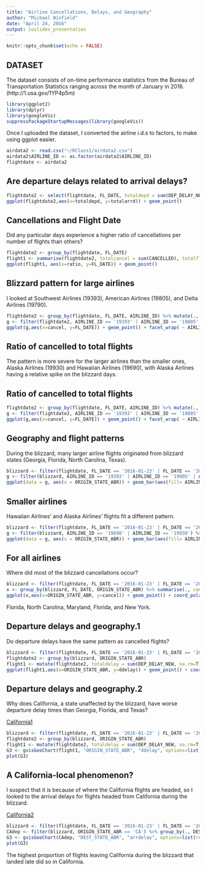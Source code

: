 ---
title: "Airline Cancellations, Delays, and Geography"
author: "Michael Winfield"
date: "April 24, 2016"
output: ioslides_presentation
---

```{r setup, include=FALSE}
knitr::opts_chunk$set(echo = FALSE)
```

## DATASET

The dataset consists of on-time performance statistics from the Bureau of Transportation Statistics ranging across the month of January in 2016.
(http://1.usa.gov/1YP4p5m)

```{r environment, echo = F, message=FALSE, warning=F}
library(ggplot2)
library(dplyr)
library(googleVis)
suppressPackageStartupMessages(library(googleVis))
```
Once I uploaded the dataset, I converted the airline i.d.s to factors, to make using ggplot easier.
```{r code, echo = TRUE, message=FALSE, warning=F }
airdata2 <- read.csv("~/RClass1/airdata2.csv")
airdata2$AIRLINE_ID <- as.factor(airdata2$AIRLINE_ID)
flightdate <- airdata2
```


## Are departure delays related to arrival delays?
```{r delays, echo = F, message=FALSE, warning=F}
flightdate2 <- select(flightdate, FL_DATE, totaldepd = sum(DEP_DELAY_NEW, na.rm=T), totalarrd = sum(ARR_DELAY_NEW, na.rm=T))
ggplot(flightdate2,aes(x=totaldepd, y=totalarrd)) + geom_point()
```

## Cancellations and Flight Date
Did any particular days experience a higher ratio of cancellations per number of flights than others?
```{r plot2, echo = F, message=FALSE, warning=F}
flightdate2 <- group_by(flightdate, FL_DATE)
flight1 <- summarise(flightdate2, totalcancel = sum(CANCELLED), totalflights = sum(FLIGHTS), ratio = totalcancel/totalflights) %>% arrange(., desc(ratio))
ggplot(flight1, aes(x=ratio, y=FL_DATE)) + geom_point()
```

## Blizzard pattern for large airlines
I looked at Southwest Airlines (19393), American Airlines (19805), and Delta Airlines (19790).
```{r plot3, echo = F, message=FALSE, warning=F}
flightdate2 <- group_by(flightdate, FL_DATE, AIRLINE_ID) %>% mutate(., cancel = sum(CANCELLED)) %>% select(., FL_DATE, AIRLINE_ID, cancel)
g <- filter(flightdate2, AIRLINE_ID == '19393' | AIRLINE_ID == '19805' | AIRLINE_ID == '19790') %>% select(., AIRLINE_ID, cancel) %>% group_by(., AIRLINE_ID)
ggplot(g,aes(x=cancel, y=FL_DATE)) + geom_point() + facet_wrap( ~ AIRLINE_ID)
```

## Ratio of cancelled to total flights

The pattern is more severe for the larger airlines than the smaller ones, Alaska Airlines (19930) and Hawaiian Airlines (19690), with Alaska Airlines having a relative spike on the blizzard days.

## Ratio of cancelled to total flights
```{r plot4, echo = F, message=FALSE, warning=F}
flightdate2 <- group_by(flightdate, FL_DATE, AIRLINE_ID) %>% mutate(., cancel = sum(CANCELLED)/sum(FLIGHTS)) %>% select(., FL_DATE, AIRLINE_ID, cancel)
g <- filter(flightdate2, AIRLINE_ID == '19393' | AIRLINE_ID == '19805' | AIRLINE_ID == '19790' | AIRLINE_ID == '19690' | AIRLINE_ID == '19930') %>% select(., AIRLINE_ID, cancel) %>% group_by(., AIRLINE_ID)
ggplot(g,aes(x=cancel, y=FL_DATE)) + geom_point() + facet_wrap( ~ AIRLINE_ID)
```

## Geography and flight patterns
During the blizzard, many larger airline flights originated from blizzard states (Georgia, Florida, North Carolina, Texas).

```{r plot5, echo = F, message=FALSE, warning=F}
blizzard <- filter(flightdate, FL_DATE == '2016-01-23' | FL_DATE == '2016-01-24'|FL_DATE == '2016-01-22' | FL_DATE == '2016-01-25'|FL_DATE == '2016-01-26')
g <- filter(blizzard, AIRLINE_ID == '19393' | AIRLINE_ID == '19805' | AIRLINE_ID == '19790') %>% select(., ORIGIN_STATE_ABR, AIRLINE_ID)
ggplot(data = g, aes(x = ORIGIN_STATE_ABR)) + geom_bar(aes(fill= AIRLINE_ID), position = "stack") 
```

## Smaller airlines
Hawaiian Airlines' and Alaska Airlines' flights fit a different pattern.

```{r plot6, echo = F, message=FALSE, warning=F}
blizzard <- filter(flightdate, FL_DATE == '2016-01-23' | FL_DATE == '2016-01-24'|FL_DATE == '2016-01-22' | FL_DATE == '2016-01-25'|FL_DATE == '2016-01-26')
g <- filter(blizzard, AIRLINE_ID == '19690' | AIRLINE_ID == '19930') %>% select(., ORIGIN_STATE_ABR, AIRLINE_ID)
ggplot(data = g, aes(x = ORIGIN_STATE_ABR)) + geom_bar(aes(fill= AIRLINE_ID), position = "stack")
```

## For all airlines
Where did most of the blizzard cancellations occur?
```{r plot7, echo = F, message=FALSE, warning=F}
blizzard <- filter(flightdate, FL_DATE == '2016-01-23' | FL_DATE == '2016-01-24'|FL_DATE == '2016-01-22' | FL_DATE == '2016-01-25'|FL_DATE == '2016-01-26')
x <- group_by(blizzard, FL_DATE, ORIGIN_STATE_ABR) %>% summarise(., cancel = sum(CANCELLED))
ggplot(x,aes(x=ORIGIN_STATE_ABR, y=cancel)) + geom_point() + coord_polar()
```
Florida, North Carolina, Maryland, Florida, and New York. 

## Departure delays and geography.1
Do departure delays have the same pattern as cancelled flights?
```{r plot8, echo = F, message=FALSE, warning=F}
blizzard <- filter(flightdate, FL_DATE == '2016-01-23' | FL_DATE == '2016-01-24'|FL_DATE == '2016-01-22' | FL_DATE == '2016-01-25'|FL_DATE == '2016-01-26')
flightdate2 <- group_by(blizzard, ORIGIN_STATE_ABR)
flight1 <- mutate(flightdate2, totaldelay = sum(DEP_DELAY_NEW, na.rm=T) * sum(FLIGHTS)) %>% select(.,ORIGIN_STATE_ABR, totaldelay) %>% summarise(., ddelay = max(totaldelay)) %>% arrange(., desc(ddelay)) 
ggplot(flight1,aes(x=ORIGIN_STATE_ABR, y=ddelay)) + geom_point() + coord_polar()
```

## Departure delays and geography.2
Why does California, a state unaffected by the blizzard, have worse departure delay times than Georgia, Florida, and Texas?


[California1](http://127.0.0.1:10217/custom/googleVis/GeoChartID17c430a64009.html)
```{r plot9, echo = F, message=FALSE, warning=F}
blizzard <- filter(flightdate, FL_DATE == '2016-01-23' | FL_DATE == '2016-01-24'|FL_DATE == '2016-01-22' | FL_DATE == '2016-01-25'|FL_DATE == '2016-01-26')
flightdate2 <- group_by(blizzard, ORIGIN_STATE_ABR)
flight1 <- mutate(flightdate2, totaldelay = sum(DEP_DELAY_NEW, na.rm=T) * sum(FLIGHTS)) %>% select(.,ORIGIN_STATE_ABR, totaldelay) %>% summarise(., ddelay = max(totaldelay)) %>% arrange(., desc(ddelay))
G3 <- gvisGeoChart(flight1, "ORIGIN_STATE_ABR", "ddelay", options=list(region="US", displayMode="regions", resolution="provinces", width=600, height=400))
plot(G3)
```

## A California-local phenomenon?

I suspect that it is because of where the California flights are headed, so I looked to the arrival delays for flights headed from California during the blizzard.


[California2](http://127.0.0.1:10217/custom/googleVis/GeoChartID17c415ec4c24.html)
```{r plot10, echo = F, message=FALSE, warning=F}
blizzard <- filter(flightdate, FL_DATE == '2016-01-23' | FL_DATE == '2016-01-24'|FL_DATE == '2016-01-22' | FL_DATE == '2016-01-25'|FL_DATE == '2016-01-26')
CAdep <- filter(blizzard, ORIGIN_STATE_ABR == 'CA') %>% group_by(., DEST_STATE_ABR) %>% mutate(., totalarrd = sum(ARR_DELAY_NEW, na.rm=T)) %>% select(., DEST_STATE_ABR, totalarrd) %>% summarise(., arrdelay = max(totalarrd))
G3 <- gvisGeoChart(CAdep, "DEST_STATE_ABR", "arrdelay", options=list(region="US", displayMode="regions", resolution="provinces", width=600, height=400))
plot(G3)
```
The highest proportion of flights leaving California during the blizzard that landed late did so in California.